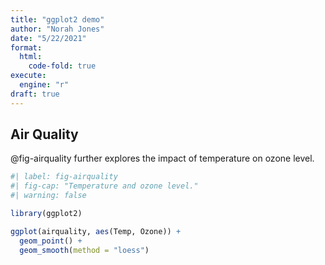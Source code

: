 ```yaml
---
title: "ggplot2 demo"
author: "Norah Jones"
date: "5/22/2021"
format: 
  html:
    code-fold: true
execute:
  engine: "r"
draft: true
---
```


## Air Quality

@fig-airquality further explores the impact of temperature on ozone level.

```r
#| label: fig-airquality
#| fig-cap: "Temperature and ozone level."
#| warning: false

library(ggplot2)

ggplot(airquality, aes(Temp, Ozone)) + 
  geom_point() + 
  geom_smooth(method = "loess")
```